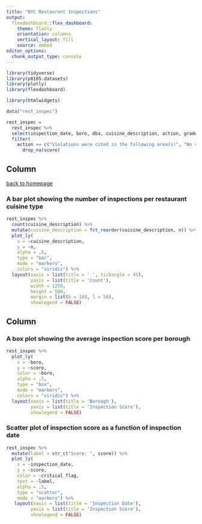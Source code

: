 ```yaml
---
title: "NYC Restaurant Inspections"
output: 
  flexdashboard::flex_dashboard:
    theme: flatly
    orientation: columns
    vertical_layout: fill
    source: embed
editor_options: 
  chunk_output_type: console
---
```


```r
library(tidyverse)
library(p8105.datasets)
library(plotly)
library(flexdashboard)

library(htmlwidgets)
```

<!-- Setting up dataframe and filtering it out. -->

```r
data("rest_inspec")

rest_inspec =
  rest_inspec %>% 
  select(inspection_date, boro, dba, cuisine_description, action, grade, score, critical_flag) %>% 
  filter(
    action == c("Violations were cited in the following area(s)", "No violations were recorded at the time of this inspection", "Establishment Closed by DOHMH.  Violations were cited in the following area(s) and those requiring immediate action were addressed.")) %>% 
      drop_na(score)
```


Column {data-width=750}
-----------------------------------------------------------------------

[back to homepage](https://salnel97.github.io/index.html)\

### A bar plot showing the number of inspections per restaurant cuisine type

```r

rest_inspec %>% 
  count(cuisine_description) %>% 
  mutate(cuisine_description = fct_reorder(cuisine_description, n)) %>% 
  plot_ly(
    x = ~cuisine_description,
    y = ~n,
    alpha = .5,
    type = "bar",
    mode = "markers",
    colors = "viridis") %>% 
  layout(xaxis = list(title = ' ', tickangle = 45),
         yaxis = list(title = 'Count'),
         width = 1250,
         height = 500,
         margin = list(b = 160, l = 50),
         showlegend = FALSE)

```

Column {data-width=350}
-----------------------------------------------------------------------

### A box plot showing the average inspection score per borough

```r

rest_inspec %>% 
  plot_ly(
    x = ~boro,
    y = ~score,
    color = ~boro,
    alpha = .5,
    type = "box",
    mode = "markers",
    colors = "viridis") %>% 
  layout(xaxis = list(title = 'Borough'),
         yaxis = list(title = 'Inspection Score'),
         showlegend = FALSE)

```

### Scatter plot of inspection score as a function of inspection date

```r

rest_inspec %>% 
  mutate(label = str_c("Score: ", score)) %>% 
  plot_ly(
    x = ~inspection_date,
    y = ~score,
    color = ~critical_flag,
    text = ~label,
    alpha = .5,
    type = "scatter",
    mode = "markers") %>% 
   layout(xaxis = list(title = 'Inspection Date'),
         yaxis = list(title = 'Inspection Score'),
         showlegend = FALSE)
  
```

